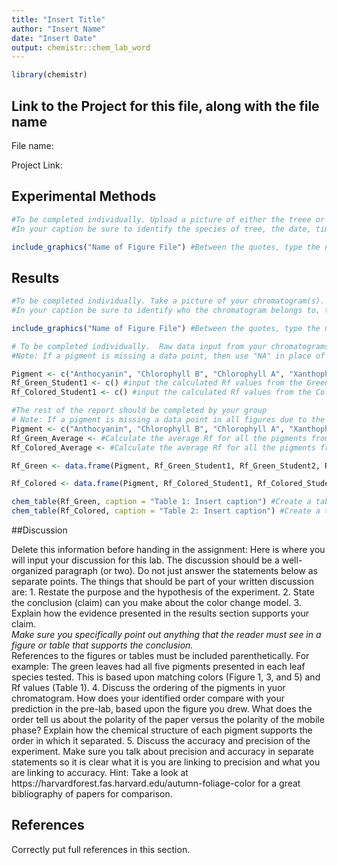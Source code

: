 ```yaml
---
title: "Insert Title"
author: "Insert Name"
date: "Insert Date"
output: chemistr::chem_lab_word
---
```


```r
library(chemistr)
```

## Link to the Project for this file, along with the file name

File name:

Project Link: 

## Experimental Methods
```r
#To be completed individually. Upload a picture of either the treee or individual leaves that were used in the experiment.   
#In your caption be sure to identify the species of tree, the date, time, and location the leaves were obtained.

include_graphics("Name of Figure File") #Between the quotes, type the name of your image file EXACTLY as it appears in the file you uploaded.
```

## Results

```r
#To be completed individually. Take a picture of your chromatogram(s).  Each person should have a chromatogram that represents the green leaf extract and the colored leaf extract.  Then upload it into the same folder that you saved your lab write-up.  This will allow you to use the included graphics function below.  
#In your caption be sure to identify who the chromatogram belongs to, the mobile phase and stationary phase used and the identity of the pigments.  See the lab insturctions for an example photo and caption.

include_graphics("Name of Figure File") #Between the quotes, type the name of your image file EXACTLY as it appears in the file you uploaded.
```




```r
# To be completed individually.  Raw data input from your chromatograms.
#Note: If a pigment is missing a data point, then use "NA" in place of the value  

Pigment <- c("Anthocyanin", "Chlorophyll B", "Chlorophyll A", "Xanthophyll", "Carotenoid")
Rf_Green_Student1 <- c() #input the calculated Rf values from the Green leaf chromatogram
Rf_Colored_Student1 <- c() #input the calculated Rf values from the Colored leaf chromatogram

```


```r
#The rest of the report should be completed by your group
# Note: If a pigment is missing a data point in all figures due to the pigment not being present, then use "NA" in place of the value. 
Pigment <- c("Anthocyanin", "Chlorophyll B", "Chlorophyll A", "Xanthophyll", "Carotenoid")
Rf_Green_Average <- #Calculate the average Rf for all the pigments from the green leaves
Rf_Colored_Average <- #Calculate the average Rf for all the pigments from the colored leaves

Rf_Green <- data.frame(Pigment, Rf_Green_Student1, Rf_Green_Student2, Rf_Green_Student3, Rf_Green_Average)

Rf_Colored <- data.frame(Pigment, Rf_Colored_Student1, Rf_Colored_Student2, Rf_Colored_Student3, Rf_Green_Average)

chem_table(Rf_Green, caption = "Table 1: Insert caption") #Create a table of individual plus average green-leaf results
chem_table(Rf_Colored, caption = "Table 2: Insert caption") #Create a table of individual plus average colored-leaf results
```



##Discussion

Delete this information before handing in the assignment:
Here is where you will input your discussion for this lab. The discussion should be a well-organized paragraph (or two). Do not just answer the statements below as separate points.  The things that should be part of your written discussion are:
1.  Restate the purpose and the hypothesis of the experiment.
2.  State the conclusion (claim) can you make about the color change model.
3.  Explain how the evidence presented in the results section supports your claim.  
      *Make sure you specifically point out anything that the reader must see in a figure or table that supports the conclusion.  
      *References to the figures or tables must be included parenthetically.  For example:  The green leaves had all five pigments presented in each leaf species tested.  This is based upon matching colors (Figure 1, 3, and 5) and Rf values (Table 1).
4.  Discuss the ordering of the pigments in yuor chromatogram.  How does your identified order compare with your prediction in the pre-lab, based upon the figure you drew.  What does the order tell us about the polarity of the paper versus the polarity of the mobile phase?  Explain how the chemical structure of each pigment supports the order in which it separated.
5. Discuss the accuracy and precision of the experiment.  Make sure you talk about precision and accuracy in separate statements so it is clear what it is you are linking to precision and what you are linking to accuracy. Hint: Take a look at https://harvardforest.fas.harvard.edu/autumn-foliage-color for a great bibliography of papers for comparison.



## References

Correctly put full references in this section.

